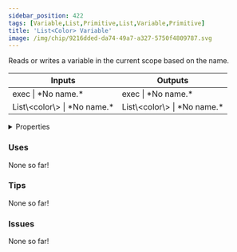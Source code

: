 ```yaml
---
sidebar_position: 422
tags: [Variable,List,Primitive,List,Variable,Primitive]
title: 'List<Color> Variable'
image: /img/chip/9216dded-da74-49a7-a327-5750f4809787.svg
---
```


Reads or writes a variable in the current scope based on the name.



<IChip uuid="9216dded-da74-49a7-a327-5750f4809787"/>

<table><thead><tr><th>Inputs</th><th>Outputs</th></tr></thead><tbody><tr><td>exec | *No name.*</td><td>exec | *No name.*</td></tr><tr><td>List\&lt;color\&gt; | *No name.*</td><td>List\&lt;color\&gt; | *No name.*</td></tr></tbody></table>

<details>
  <summary>Properties</summary>
  <div>
    <div>
    <table>
      <tbody>
        <tr>
          <td>Is beta required?</td>
          <td>No</td>
        </tr>
        <tr>
          <td>Is chip a trolling risk?</td>
          <td>No</td>
        </tr>
        <tr>
          <td>Is chip a role assignment risk?</td>
          <td>No</td>
        </tr>
        <tr>
          <td>Chip UUID</td>
          <td>9216dded-da74-49a7-a327-5750f4809787</td>
        </tr>
        <tr>
          <td>Room availability</td>
          <td>Available everywhere</td>
        </tr>
      </tbody>
    </table>
    </div>
  </div>
</details>

### Uses

None so far!

### Tips

None so far!

### Issues

None so far!